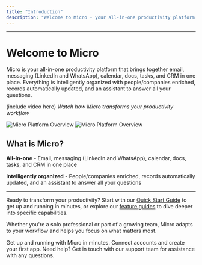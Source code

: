 ```yaml
---
title: "Introduction"
description: "Welcome to Micro - your all-in-one productivity platform for email, calendar, CRM, and AI-powered workflows."
---
```


---

# Welcome to Micro

Micro is your all-in-one productivity platform that brings together email, messaging (LinkedIn and WhatsApp), calendar, docs, tasks, and CRM in one place. Everything is intelligently organized with people/companies enriched, records automatically updated, and an assistant to answer all your questions.

(include video here)
*Watch how Micro transforms your productivity workflow*

<div className="my-8">
  <img src="/images/hero-light.png" alt="Micro Platform Overview" className="rounded-lg shadow-lg dark:hidden" />
  <img src="/images/hero-dark.png" alt="Micro Platform Overview" className="rounded-lg shadow-lg hidden dark:block" />
</div>

## What is Micro?

**All-in-one** - Email, messaging (LinkedIn and WhatsApp), calendar, docs, tasks, and CRM in one place

**Intelligently organized** - People/companies enriched, records automatically updated, and an assistant to answer all your questions

---


Ready to transform your productivity? Start with our [Quick Start Guide](/getting-started/quickstart) to get up and running in minutes, or explore our [feature guides](/using-micro/) to dive deeper into specific capabilities.

Whether you're a solo professional or part of a growing team, Micro adapts to your workflow and helps you focus on what matters most.


<CardGroup cols={2}>
  <Card title="Quick Start" icon="bolt" href="/getting-started/quickstart">
    Get up and running with Micro in minutes. Connect accounts and create your first app.
  </Card>
  <Card title="Support" icon="headphones" href="/account/contact-support">
    Need help? Get in touch with our support team for assistance with any questions.
  </Card>
</CardGroup>



